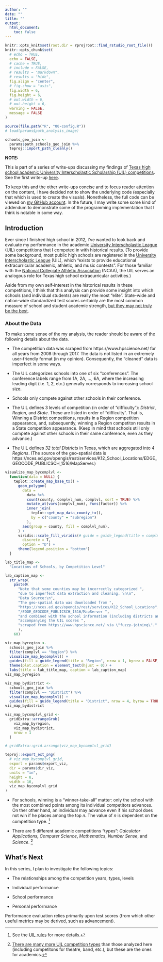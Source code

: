 ```yaml
---
author: ""
date: ""
title: ""
output:
  html_document:
    toc: false
---
```


```r
knitr::opts_knit$set(root.dir = rprojroot::find_rstudio_root_file())
knitr::opts_chunk$set(
  # echo = TRUE,
  echo = FALSE,
  # cache = TRUE,
  # include = FALSE,
  # results = "markdown",
  # results = "hide",
  fig.align = "center",
  # fig.show = "asis",
  fig.width = 6,
  fig.height = 6,
  # out.width = 6,
  # out.height = 6,
  warning = FALSE,
  message = FALSE
)

```


```r
source(file.path("R", "00-config.R"))
# load(params$path_analysis_image)

schools_geo_join <-
  params$path_schools_geo_join %>%
  teproj::import_path_cleanly()
```

<style>
.toggle {
  height: 1.85em;
  overflow-y: hidden;
}
.toggle.open {
  height: auto;
}
</style>
<script>
  $(".toggle").click(function() {
    $(this).toggleClass("open");
  });
</script>

<!--<div class="toggle"><button>Show</button>-->

__NOTE:__

This is part of a series of write-ups discussing my findings of
[Texas high school academic University Interscholastic Scholarship (UIL) competitions](http://www.uiltexas.org/academics).
See the first write-up [here](/posts/2018-05-13-analysis-texas-high-schools-academics-r).

To keep this and the other write-ups concise and to focus reader attention on the content,
I have decided not to show the underlying code
(especially that which is used to create the visuals). Nonetheless, the full code
can be viewed on [my GitHub account](https://github.com/tonyelhabr). In the future, I may write some
some kind of addendum to demonstrate some of the programming implementation that I
think is notable in some way.

<!--</div>-->

## Introduction

Ever since I finished high school in 2012, I've wanted to look back and evaluate my
performance in the academic [University Interscholastic League](http://www.uiltexas.org/) (UIL)
competitions that I competed in with historical results.
(To provide some background, most public high schools are registered in 
the [University Interscholastic League](http://www.uiltexas.org/) (UIL), which 
"exists to provide educational extracurricular academic, athletic, and music contests".
For those familiar with the [National Collegiate Athletic Association](https://www.ncaa.com/) (NCAA),
the UIL serves an analogous role for Texas high school extracurricular activities.)

Aside from my own self-interest in the historical results in these competitions,
I think that this analysis can provide some insight into which schools (and individual students)
are really the most "elite". State-wide and nation-wide standardized test scores
certainly are the most common measure of school and student academic strength,
[but they may not truly be the best]().

### About the Data

To make some sense of the my analysis, the reader should be aware of the following details about the data.

+ The competition data was scraped from https://www.hpscience.net/ for all years from 2008 through 2017.
The data is not listed in an extremely user-friendly format (in my opinion). Consequently, the "cleaned"
data is imperfect in some ways.

+ The UIL categorizes schools into one of six "conferences". The conference labels
range from 1A, 2A, ..., 6A, where the increasing leading digit (i.e. 1, 2, etc.)
generally corresponds to increasing school size.

+ Schools only compete against other schools in their conference.

+ The UIL defines 3 levels of competition (in order of "difficulty"): _District_, _Region_, and _State_.
These are listed in order of "difficulty". That is, 
Winning a District competitions, results in a Region competition appearance,
and, subsequently, winning a Region competiton results in a State competition appearance.
(Keep in mind that schools still only compete against other schools in their same
conference, even as they advance.)

+ The UIL defines _32 total Districts_ in Texas, which are aggregated into _4 Regions_.
(The source of the geo-spatial data is
https://nces.ed.gov/opengis/rest/services/K12_School_Locations/EDGE_GEOCODE_PUBLICSCH_1516/MapServer.)


```r
visualize_map_bycomplvl <-
  function(data = NULL) {
    teplot::create_map_base_tx() +
      geom_polygon(
        data =
          data %>%
          count(county, complvl_num, complvl, sort = TRUE) %>%
          mutate_at(vars(complvl_num), funs(factor)) %>%
          inner_join(
            teplot::get_map_data_county_tx(),
            by = c("county" = "subregion")
          ),
        aes(group = county, fill = complvl_num),
      ) +
      viridis::scale_fill_viridis(# guide = guide_legend(title = complvls, nrow = 4, byrow = TRUE)
        discrete = T,
        option = "D") +
      theme(legend.position = "bottom")
  }

lab_title_map <-
  "Locations of Schools, by Competition Level"

lab_caption_map <-
  str_wrap(
    paste0(
      "Note that some counties may be incorrectly categorized ",
      "due to imperfect data extraction and cleaning. \n\n",
      "Data Source:\n",
      "The geo-spatial data was downloaded from ",
      "https://nces.ed.gov/opengis/rest/services/K12_School_Locations",
      "/EDGE_GEOCODE_PUBLICSCH_1516/MapServer ",
      "and combined with the school information (including districts and regions) ",
      "accompanying the UIL scores ",
      "scraped from https://www.hpscience.net/ via \"fuzzy-joining\"."
      ),
    60)

viz_map_byregion <-
  schools_geo_join %>%
  filter(complvl == "Region") %>%
  visualize_map_bycomplvl() +
  guides(fill = guide_legend(title = "Region", nrow = 1, byrow = FALSE)) +
  theme(plot.caption = element_text(hjust = 0)) +
  labs(title = lab_title_map, caption = lab_caption_map)
viz_map_byregion

viz_map_bydistrict <-
  schools_geo_join %>%
  filter(complvl == "District") %>%
  visualize_map_bycomplvl() +
  guides(fill = guide_legend(title = "District", nrow = 4, byrow = TRUE))
viz_map_bydistrict

viz_map_bycomplvl_grid <-
  gridExtra::arrangeGrob(
    viz_map_byregion,
    viz_map_bydistrict,
    nrow = 1
  )

# gridExtra::grid.arrange(viz_map_bycomplvl_grid)

teproj::export_ext_png(
  # viz_map_bycomplvl_grid,
  export = params$export_viz,
  dir = params$dir_viz,
  units = "in",
  height = 8,
  width = 10,
  viz_map_bycomplvl_grid
)
```

+ For schools, winning is a "winner-take-all" matter: only the school with the most combined points
among its individual competitors advances. On ther other hand, an individual
may advance even if his school does not win if he places among the top _n_.
The value of _n_ is dependent on the competition type. [^uil_rules]

+ There are 5 different academic competitions "types":
_Calculator Applications_, _Computer Science_, _Mathematics_, _Number Sense_, and _Science_. [^all_competitions]


[^uil_rules]:
See the [UIL rules]() for more details.

[^all_competitions]:
[There are many more UIL competition types](http://www.uiltexas.org/files/academics/academics-brief-overview.pdf)
than those analyzed here
(including competitons for theatre, band, etc.), but these are the ones for academics.

## What's Next

In this series, I plan to investigate the following topics:

+ The relationships among the competition years, types, levels

+ Individual performance

+ School performance

+ Personal performance

Performance evaluation relies primarily upon
test scores (from which other useful metrics may be derived, such as advancement).




